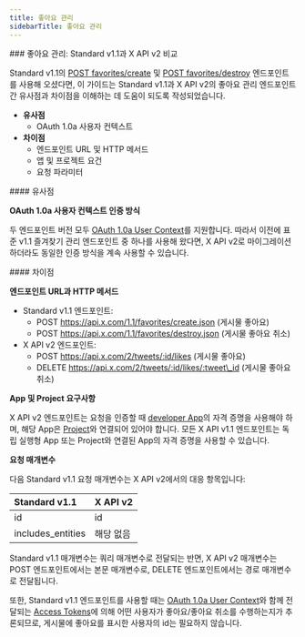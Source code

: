 ```yaml
---
title: 좋아요 관리
sidebarTitle: 좋아요 관리
---
```


<div id="manage-likes-standard-v11-compared-to-x-api-v2">
  ### 좋아요 관리: Standard v1.1과 X API v2 비교
</div>

Standard v1.1의 [POST favorites/create](https://developer.x.com/en/docs/twitter-api/v1/tweets/post-and-engage/api-reference/post-favorites-create) 및 [POST favorites/destroy](https://developer.x.com/en/docs/twitter-api/v1/tweets/post-and-engage/api-reference/post-favorites-destroy) 엔드포인트를 사용해 오셨다면, 이 가이드는 Standard v1.1과 X API v2의 좋아요 관리 엔드포인트 간 유사점과 차이점을 이해하는 데 도움이 되도록 작성되었습니다.

- **유사점**
  - OAuth 1.0a 사용자 컨텍스트
- **차이점**
  - 엔드포인트 URL 및 HTTP 메서드
  - 앱 및 프로젝트 요건
  - 요청 파라미터

<div id="similarities">
  #### 유사점
</div>

**OAuth 1.0a 사용자 컨텍스트 인증 방식**

두 엔드포인트 버전 모두 [OAuth 1.0a User Context](/ko/resources/fundamentals/authentication#oauth-1-0a-2)를 지원합니다. 따라서 이전에 표준 v1.1 즐겨찾기 관리 엔드포인트 중 하나를 사용해 왔다면, X API v2로 마이그레이션하더라도 동일한 인증 방식을 계속 사용할 수 있습니다.

<div id="differences">
  #### 차이점
</div>

**엔드포인트 URL과 HTTP 메서드**

- Standard v1.1 엔드포인트:
  - POST https://api.x.com/1.1/favorites/create.json
    (게시물 좋아요)
  - POST https://api.x.com/1.1/favorites/destroy.json
    (게시물 좋아요 취소)
- X API v2 엔드포인트:
  - POST https://api.x.com/2/tweets/:id/likes
    (게시물 좋아요)
  - DELETE https://api.x.com/2/tweets/:id/likes/:tweet\_id
    (게시물 좋아요 취소) 

**App 및 Project 요구사항**

X API v2 엔드포인트는 요청을 인증할 때 [developer App](/ko/resources/fundamentals/developer-apps)의 자격 증명을 사용해야 하며, 해당 App은 [Project](/ko/resources/fundamentals/projects)와 연결되어 있어야 합니다. 모든 X API v1.1 엔드포인트는 독립 실행형 App 또는 Project와 연결된 App의 자격 증명을 사용할 수 있습니다.

**요청 매개변수**

다음 Standard v1.1 요청 매개변수는 X API v2에서의 대응 항목입니다:

| Standard v1.1 | X API v2 |
| :--- | :--- |
| id  | id  |
| includes\_entities | 해당 없음 |

Standard v1.1 매개변수는 쿼리 매개변수로 전달되는 반면, X API v2 매개변수는 POST 엔드포인트에서는 본문 매개변수로, DELETE 엔드포인트에서는 경로 매개변수로 전달됩니다.

또한, Standard v1.1 엔드포인트를 사용할 때는 [OAuth 1.0a User Context](/ko/resources/fundamentals/authentication)와 함께 전달되는 [Access Tokens](/ko/resources/fundamentals/authentication#obtaining-access-tokens-using-3-legged-oauth-flow)에 의해 어떤 사용자가 좋아요/좋아요 취소를 수행하는지가 추론되므로, 게시물에 좋아요를 표시한 사용자의 id는 필요하지 않습니다. 